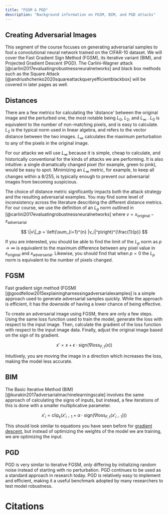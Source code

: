 ```yaml
---
title: "FGSM & PGD"
description: "Background information on FGSM, BIM, and PGD attacks"
---
```


## Creating Adversarial Images

This segment of the course focuses on generating adversarial samples to fool a
convolutional neural network trained on the CIFAR-10 dataset.
We will cover the Fast Gradient Sign Method (FGSM), its iterative variant (BIM),
and Projected Gradient Descent (PGD). The Carlini-Wagner attack [@carlini2017evaluatingrobustnessneuralnetworks] and black
box methods such as the Square Attack [@andriushchenko2020squareattackqueryefficientblackbox] will be covered in later pages as well.

## Distances

There are a few metrics for calculating the 'distance' between the original image and the perturbed one, the most notable being $L_0$, $L_2$, and $L_{\infty}$ .
$L_0$ is equivalent to the number of non-matching pixels, and is easy to calculate.
$L_2$ is the typical norm used in linear algebra, and refers to the vector distance between the two images.
$L_{\infty}$ calculates the maximum perturbation to any of the pixels in the original image.

For our attacks we will use $L_{\infty}$ because it is simple, cheap to calculate, and historically
conventional for the kinds of attacks we are performing. It is also intuitive: a single dramatically
changed pixel (for example, green to pink), would be easy to spot.
Minimizing an $L_\infty$ metric, for example, to keep all changes within a $8/255$,
is typically enough to prevent our adversarial images from becoming suspicious.

<Dropdown title="Understanding L-norms in More Detail">

The choice of distance metric significantly impacts both the attack strategy and the resulting adversarial examples.
You may find some level of inconsistency across the literature describing the different
distance metrics. For our course, we use the definition of an $L_p$ norm outlined in [@carlini2017evaluatingrobustnessneuralnetworks]
where $v = x_\mathrm{original} - x_\mathrm{adversarial}$

$$
\|v\|_p = \left(\sum_{i=1}^{n} |v_i|^p\right)^{\frac{1}{p}}
$$

If you are interested, you should be able to find the limit of the $L_p$ norm
as $p \rightarrow \infty$ is equivalent to the maximum difference between any pixel value
in $x_\mathrm{original}$ and $x_\mathrm{adversarial}$. Likewise, you should find that
when $p = 0$ the $L_p$ norm is equivalent to the number of pixels changed.

</Dropdown>

## FGSM

Fast gradient sign method (FGSM) [@goodfellow2015explainingharnessingadversarialexamples] is a simple approach used to generate adversarial samples quickly. While the approach is efficient, it has the downside of having a lower chance of being effective.

To create an adversarial image using FGSM, there are only a few steps. Using the same loss function used to train the model, generate the loss with respect to the input image. Then, calculate the gradient of the loss function with respect to the input image data. Finally, adjust the original image based on the sign of its gradient.

$$
x' = x + \epsilon \cdot \mathrm{sign}(\nabla \mathrm{loss}_{F,t}(x))
$$

Intuitively, you are moving the image in a direction which increases the loss, making the model less accurate.

## BIM

The Basic Iterative Method (BIM) [@kurakin2017adversarialmachinelearningscale] involves the same approach of calculating the signs of inputs, but instead, a few iterations of this is done with a smaller multiplicative parameter.

```math
x'_i = \mathrm{clip}_\epsilon(x'_{i-1}  + \alpha \cdot \mathrm{sign}(\nabla \mathrm{loss}_{F,t}(x'_{i-1})))
```

This should look similar to equations you have seen before for [gradient descent](https://www.khanacademy.org/math/multivariable-calculus/applications-of-multivariable-derivatives/optimizing-multivariable-functions/a/what-is-gradient-descent), but instead of optimizing the weights of the model we are training, we are optimizing the input.

## PGD

PGD is very similar to iterative FGSM, only differing by initializing random noise instead of starting with no perturbation. PGD continues to be used as a standard approach in research today. PGD is relatively easy to implement and efficient, making it a useful benchmark adopted by many researchers to test model robustness.

<NextPageButton />

# Citations
